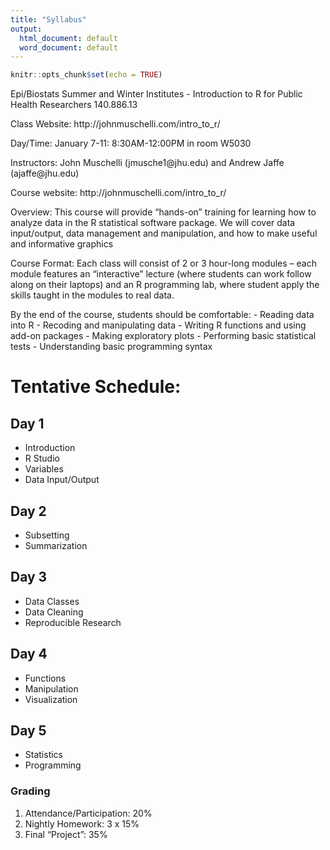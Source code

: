 ```yaml
---
title: "Syllabus"
output:
  html_document: default
  word_document: default
---
```


```r
knitr::opts_chunk$set(echo = TRUE)
```

Epi/Biostats Summer and Winter Institutes - Introduction to R for Public Health Researchers
140.886.13

Class Website: http://johnmuschelli.com/intro_to_r/

Day/Time: January 7-11: 8:30AM-12:00PM in room W5030

Instructors: John Muschelli (jmusche1@jhu.edu) and Andrew Jaffe (ajaffe@jhu.edu) 

Course website: http://johnmuschelli.com/intro_to_r/ 

Overview: This course will provide "hands-on" training for learning how to analyze data in the R statistical software package. We will cover data input/output, data management and manipulation, and how to make useful and informative graphics
 
Course Format: Each class will consist of 2 or 3 hour-long modules – each module features an "interactive" lecture (where students can work follow along on their laptops) and an R programming lab, where student apply the skills taught in the modules to real data. 

By the end of the course, students should be comfortable:
- Reading data into R
- Recoding and manipulating data
- Writing R functions and using add-on packages
- Making exploratory plots
- Performing basic statistical tests
- Understanding basic programming syntax


# Tentative Schedule:

## Day 1

- Introduction 
- R Studio 
- Variables 
- Data Input/Output 

## Day 2

- Subsetting 
- Summarization 

## Day 3

- Data Classes 
- Data Cleaning
- Reproducible Research 

## Day 4

- Functions
- Manipulation
- Visualization

## Day 5

- Statistics
- Programming




### Grading

1. Attendance/Participation: 20%
2. Nightly Homework: 3 x 15%
3. Final "Project": 35%
